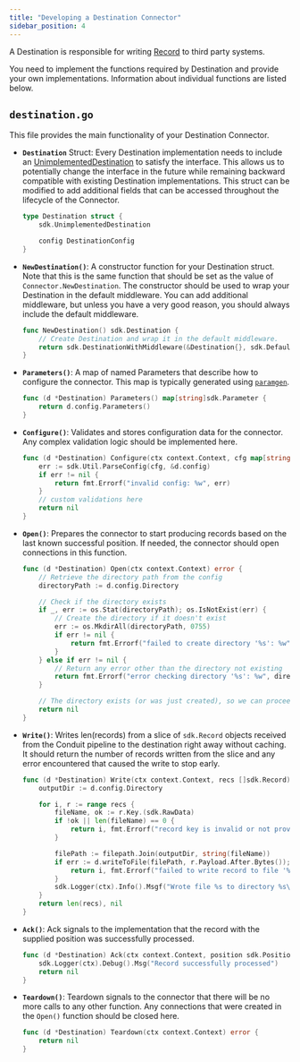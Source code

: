 ```yaml
---
title: "Developing a Destination Connector"
sidebar_position: 4
---
```


A Destination is responsible for writing [Record](https://pkg.go.dev/github.com/conduitio/conduit-connector-sdk#Record) to third party systems.

You need to implement the functions required by Destination and provide your own implementations. Information about individual functions are listed below.

## `destination.go`

This file provides the main functionality of your Destination Connector.

- **`Destination`** Struct: Every Destination implementation needs to include an [UnimplementedDestination](https://pkg.go.dev/github.com/conduitio/conduit-connector-sdk#UnimplementedDestination) to satisfy the interface. This allows us to potentially change the interface in the future while remaining backward compatible with existing Destination implementations.  This struct can be modified to add additional fields that can be accessed throughout the lifecycle of the Connector.

    ```go
    type Destination struct {
        sdk.UnimplementedDestination

        config DestinationConfig
    }
    ```

- **`NewDestination()`**: A constructor function for your Destination struct. Note that this is the same function that should be set as the value of `Connector.NewDestination`. The constructor should be used to wrap your Destination in the default middleware. You can add additional middleware, but unless you have a very good reason, you should always include the default middleware.

    ```go
    func NewDestination() sdk.Destination {
        // Create Destination and wrap it in the default middleware.
        return sdk.DestinationWithMiddleware(&Destination{}, sdk.DefaultDestinationMiddleware()...)
    }
    ```

- **`Parameters()`**: A map of named Parameters that describe how to configure the connector. This map is typically generated using [`paramgen`](https://github.com/ConduitIO/conduit-commons/tree/main/paramgen).

    ```go
    func (d *Destination) Parameters() map[string]sdk.Parameter {
        return d.config.Parameters()
    }
    ```

- **`Configure()`**: Validates and stores configuration data for the connector. Any complex validation logic should be implemented here.

    ```go
    func (d *Destination) Configure(ctx context.Context, cfg map[string]string) error {
        err := sdk.Util.ParseConfig(cfg, &d.config)
        if err != nil {
            return fmt.Errorf("invalid config: %w", err)
        }
        // custom validations here
        return nil
    }
    ```

- **`Open()`**: Prepares the connector to start producing records based on the last known successful position. If needed, the connector should open connections in this function.

    ```go
    func (d *Destination) Open(ctx context.Context) error {
        // Retrieve the directory path from the config
        directoryPath := d.config.Directory

        // Check if the directory exists
        if _, err := os.Stat(directoryPath); os.IsNotExist(err) {
            // Create the directory if it doesn't exist
            err := os.MkdirAll(directoryPath, 0755)
            if err != nil {
                return fmt.Errorf("failed to create directory '%s': %w", directoryPath, err)
            }
        } else if err != nil {
            // Return any error other than the directory not existing
            return fmt.Errorf("error checking directory '%s': %w", directoryPath, err)
        }

        // The directory exists (or was just created), so we can proceed
        return nil
    }
    ```

- **`Write()`**: Writes len(records) from a slice of `sdk.Record` objects received from the Conduit pipeline to the destination right away without caching.  It should return the number of records written from the slice and any error encountered that caused the write to stop early.

    ```go
    func (d *Destination) Write(ctx context.Context, recs []sdk.Record) (int, error) {
        outputDir := d.config.Directory

        for i, r := range recs {
            fileName, ok := r.Key.(sdk.RawData)
            if !ok || len(fileName) == 0 {
                return i, fmt.Errorf("record key is invalid or not provided, record index: %v", i)
            }

            filePath := filepath.Join(outputDir, string(fileName))
            if err := d.writeToFile(filePath, r.Payload.After.Bytes()); err != nil {
                return i, fmt.Errorf("failed to write record to file '%s', record index: %v, error: %w", filePath, i, err)
            }
            sdk.Logger(ctx).Info().Msgf("Wrote file %s to directory %s\n", string(fileName), outputDir)
        }
        return len(recs), nil
    }
    ```

- **`Ack()`**: Ack signals to the implementation that the record with the supplied position was successfully processed.

    ```go
    func (d *Destination) Ack(ctx context.Context, position sdk.Position) error {
        sdk.Logger(ctx).Debug().Msg("Record successfully processed")
        return nil
    }
    ```

- **`Teardown()`**: Teardown signals to the connector that there will be no more calls to any other function. Any connections that were created in the `Open()` function should be closed here.

    ```go
    func (d *Destination) Teardown(ctx context.Context) error {
        return nil
    }  
    ```

